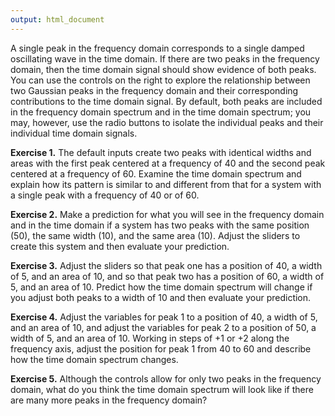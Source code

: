 ```yaml
---
output: html_document
---
```


<!-- The following script makes it possible to use the mhchem -->
<!-- latex package in a .Rmd file and to knit it into an .html file -->
<!-- the font size is scaled to 90% to match text -->

```{=html}
<script type="text/x-mathjax-config">
MathJax.Hub.Config({
  TeX: {
    extensions: ["[Contrib]/mhchem/mhchem.js"]
}
});
MathJax.Hub.Config({ 
        "HTML-CSS": { scale: 90 }, 
        SVG: { linebreaks: { automatic:true } }, 
 });
</script>
```

<!-- text for activity 2 -->

A single peak in the frequency domain corresponds to a single damped oscillating wave in the time domain. If there are two peaks in the frequency domain, then the time domain signal should show evidence of both peaks. You can use the controls on the right to explore the relationship between two Gaussian peaks in the frequency domain and their corresponding contributions to the time domain signal. By default, both peaks are included in the frequency domain spectrum and in the time domain spectrum; you may, however, use the radio buttons to isolate the individual peaks and their individual time domain signals.

**Exercise 1.** The default inputs create two peaks with identical widths and areas with the first peak centered at a frequency of 40 and the second peak centered at a frequency of 60. Examine the time domain spectrum and explain how its pattern is similar to and different from that for a system with a single peak with a frequency of 40 or of 60.  

**Exercise 2.** Make a prediction for what you will see in the frequency domain and in the time domain if a system has two peaks with the same position (50), the same width (10), and the same area (10). Adjust the sliders to create this system and then evaluate your prediction.

**Exercise 3.** Adjust the sliders so that peak one has a position of 40, a width of 5, and an area of 10, and so that peak two has a position of 60, a width of 5, and an area of 10. Predict how the time domain spectrum will change if you adjust both peaks to a width of 10 and then evaluate your prediction.

**Exercise 4.** Adjust the variables for peak 1 to a position of 40, a width of 5, and an area of 10, and adjust the variables for peak 2 to a position of 50, a width of 5, and an area of 10. Working in steps of +1 or +2 along the frequency axis, adjust the position for peak 1 from 40 to 60 and describe how the time domain spectrum changes.

**Exercise 5.** Although the controls allow for only two peaks in the frequency domain, what do you think the time domain spectrum will look like if there are many more peaks in the frequency domain?
